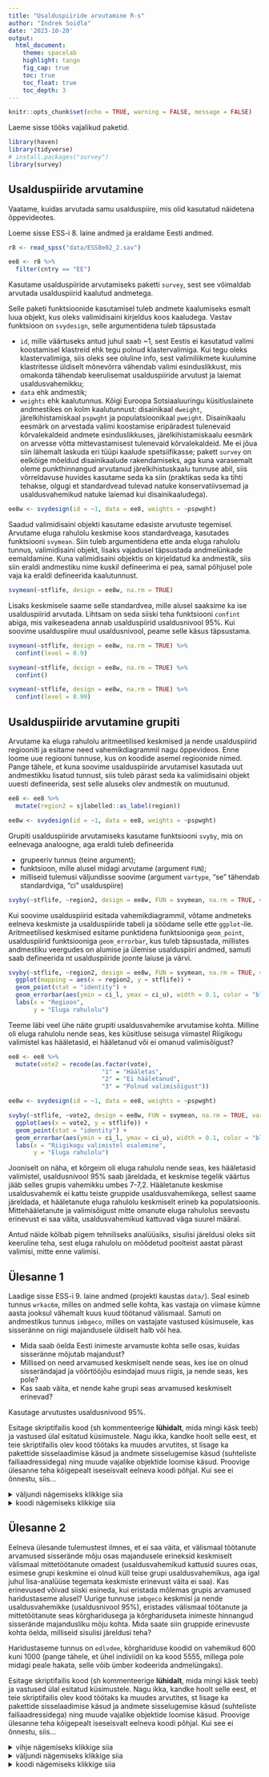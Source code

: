 ```yaml
---
title: "Usalduspiiride arvutamine R-s"
author: "Indrek Soidla"
date: '2023-10-20'
output: 
  html_document:
    theme: spacelab
    highlight: tango
    fig_cap: true
    toc: true
    toc_float: true
    toc_depth: 3
---
```


```r
knitr::opts_chunk$set(echo = TRUE, warning = FALSE, message = FALSE)
```

Laeme sisse tööks vajalikud paketid.

```r
library(haven)
library(tidyverse)
# install.packages("survey")
library(survey)
```

## Usalduspiiride arvutamine

Vaatame, kuidas arvutada samu usalduspiire, mis olid kasutatud näidetena õppevideotes.

Loeme sisse ESS-i 8. laine andmed ja eraldame Eesti andmed.

```r
r8 <- read_spss("data/ESS8e02_2.sav")

ee8 <- r8 %>% 
  filter(cntry == "EE")
```

Kasutame usalduspiiride arvutamiseks paketti `survey`, sest see võimaldab arvutada usalduspiirid kaalutud andmetega.

Selle paketi funktsioonide kasutamisel tuleb andmete kaalumiseks esmalt luua objekt, kus oleks valimidisaini kirjeldus koos kaaludega. Vastav funktsioon on `svydesign`, selle argumentidena tuleb täpsustada 

- `id`, mille väärtuseks antud juhul saab ~1, sest Eestis ei kasutatud valimi koostamisel klastreid ehk tegu polnud klastervalimiga. Kui tegu oleks klastervalimiga, siis oleks see oluline info, sest valimiliikmete kuulumine klastritesse üldiselt mõnevõrra vähendab valimi esinduslikkust, mis omakorda tähendab keerulisemat usalduspiiride arvutust ja laiemat usaldusvahemikku;
- `data` ehk andmestik;
- `weights` ehk kaalutunnus. Kõigi Euroopa Sotsiaaluuringu küsitluslainete andmestikes on kolm kaalutunnust: disainikaal `dweight`, järelkihistamiskaal `pspwght` ja populatsioonikaal `pweight`. Disainikaalu eesmärk on arvestada valimi koostamise eripäradest tulenevaid kõrvalekaldeid andmete esinduslikkuses, järelkihistamiskaalu eesmärk on arvesse võtta mittevastamisest tulenevaid kõrvalekaldeid. Me ei jõua siin lähemalt laskuda eri tüüpi kaalude spetsiifikasse; pakett `survey` on eelkõige mõeldud disainikaalude rakendamiseks, aga kuna varasemalt oleme punkthinnangud arvutanud järelkihistuskaalu tunnuse abil, siis võrreldavuse huvides kasutame seda ka siin (praktikas seda ka tihti tehakse, olgugi et standardvead tulevad natuke konservatiivsemad ja usaldusvahemikud natuke laiemad kui disainikaaludega).

```r
ee8w <- svydesign(id = ~1, data = ee8, weights = ~pspwght)
```

Saadud valimidisaini objekti kasutame edasiste arvutuste tegemisel. Arvutame eluga rahulolu keskmise koos standardveaga, kasutades funktsiooni `svymean`. Siin tuleb argumentidena ette anda eluga rahulolu tunnus, valimidisaini objekt, lisaks vajadusel täpsustada andmelünkade eemaldamine. Kuna valimidisaini objektis on kirjeldatud ka andmestik, siis siin eraldi andmestiku nime kuskil defineerima ei pea, samal põhjusel pole vaja ka eraldi defineerida kaalutunnust.

```r
svymean(~stflife, design = ee8w, na.rm = TRUE)
```

Lisaks keskmisele saame selle standardvea, mille alusel saaksime ka ise usalduspiirid arvutada. Lihtsam on seda siiski teha funktsiooni `confint` abiga, mis vaikeseadena annab usalduspiirid usaldusnivool 95%. Kui soovime usalduspiire muul usaldusnivool, peame selle käsus täpsustama.

```r
svymean(~stflife, design = ee8w, na.rm = TRUE) %>% 
  confint(level = 0.9)

svymean(~stflife, design = ee8w, na.rm = TRUE) %>% 
  confint()

svymean(~stflife, design = ee8w, na.rm = TRUE) %>% 
  confint(level = 0.99)
```

## Usalduspiiride arvutamine grupiti 

Arvutame ka eluga rahulolu aritmeetilised keskmised ja nende usalduspiirid regiooniti ja esitame need vahemikdiagrammil nagu õppevideos. Enne loome uue regiooni tunnuse, kus on koodide asemel regioonide nimed. Pange tähele, et kuna soovime usalduspiiride arvutamisel kasutada uut andmestikku lisatud tunnust, siis tuleb pärast seda ka valimidisaini objekt uuesti defineerida, sest selle aluseks olev andmestik on muutunud.

```r
ee8 <- ee8 %>% 
  mutate(region2 = sjlabelled::as_label(region))

ee8w <- svydesign(id = ~1, data = ee8, weights = ~pspwght)
```

Grupiti usalduspiiride arvutamiseks kasutame funktsiooni `svyby`, mis on eelnevaga analoogne, aga eraldi tuleb defineerida 

- grupeeriv tunnus (teine argument); 
- funktsioon, mille alusel midagi arvutame (argument `FUN`);
- milliseid tulemusi väljundisse soovime (argument `vartype`, "se" tähendab standardviga, "ci" usalduspiire)

```r
svyby(~stflife, ~region2, design = ee8w, FUN = svymean, na.rm = TRUE, vartype = c("se", "ci"))
```

Kui soovime usalduspiirid esitada vahemikdiagrammil, võtame andmeteks eelneva keskmiste ja usalduspiiride tabeli ja söödame selle ette `ggplot`-ile. Aritmeetilised keskmised esitame punktidena funktsiooniga `geom_point`, usalduspiirid funktsiooniga `geom_errorbar`, kus tuleb täpsustada, millistes andmestiku veergudes on alumise ja ülemise usalduspiiri andmed, samuti saab defineerida nt usalduspiiride joonte laiuse ja värvi.

```r
svyby(~stflife, ~region2, design = ee8w, FUN = svymean, na.rm = TRUE, vartype = c("se", "ci")) %>% 
  ggplot(mapping = aes(x = region2, y = stflife)) +
  geom_point(stat = "identity") +
  geom_errorbar(aes(ymin = ci_l, ymax = ci_u), width = 0.1, color = "black") +
  labs(x = "Regioon",
       y = "Eluga rahulolu")
```

Teeme läbi veel ühe näite grupiti usaldusvahemike arvutamise kohta. Milline oli eluga rahulolu nende seas, kes küsitluse seisuga viimastel Riigikogu valimistel kas hääletasid, ei hääletanud või ei omanud valimisõigust? 

```r
ee8 <- ee8 %>% 
  mutate(vote2 = recode(as.factor(vote),
                          "1" = "Hääletas",
                          "2" = "Ei hääletanud",
                          "3" = "Polnud valimisõigust"))

ee8w <- svydesign(id = ~1, data = ee8, weights = ~pspwght)
```

```r
svyby(~stflife, ~vote2, design = ee8w, FUN = svymean, na.rm = TRUE, vartype = c("se", "ci")) %>% 
  ggplot(aes(x = vote2, y = stflife)) +
  geom_point(stat = "identity") +
  geom_errorbar(aes(ymin = ci_l, ymax = ci_u), width = 0.1, color = "black") +
  labs(x = "Riigikogu valimistel osalemine",
       y = "Eluga rahulolu")
```

Jooniselt on näha, et kõrgeim oli eluga rahulolu nende seas, kes hääletasid valimistel, usaldusnivool 95% saab järeldada, et keskmise tegelik väärtus jääb selles grupis vahemikku umbes 7-7,2. Hääletanute keskmise usaldusvahemik ei kattu teiste gruppide usaldusvahemikega, sellest saame järeldada, et hääletanute eluga rahulolu keskmiselt erineb ka populatsioonis. Mittehääletanute ja valimisõigust mitte omanute eluga rahulolus seevastu erinevust ei saa väita, usaldusvahemikud kattuvad väga suurel määral. 

Antud näide kõlbab pigem tehniliseks analüüsiks, sisulisi järeldusi oleks siit keeruline teha, sest eluga rahulolu on mõõdetud poolteist aastat pärast valimisi, mitte enne valimisi.

## Ülesanne 1

Laadige sisse ESS-i 9. laine andmed (projekti kaustas `data/`). Seal esineb tunnus `wrkac6m`, milles on andmed selle kohta, kas vastaja on viimase kümne aasta jooksul vähemalt kuus kuud töötanud välismaal. Samuti on andmestikus tunnus `imbgeco`, milles on vastajate vastused küsimusele, kas sisseränne on riigi majandusele üldiselt halb või hea. 

- Mida saab öelda Eesti inimeste arvamuste kohta selle osas, kuidas sisseränne mõjutab majandust? 
- Millised on need arvamused keskmiselt nende seas, kes ise on olnud sisserändajad ja võõrtööjõu esindajad muus riigis, ja nende seas, kes pole? 
- Kas saab väita, et nende kahe grupi seas arvamused keskmiselt erinevad?

Kasutage arvutustes usaldusnivood 95%.

Esitage skriptifailis kood (sh kommenteerige **lühidalt**, mida mingi käsk teeb) ja vastused ülal esitatud küsimustele. Nagu ikka, kandke hoolt selle eest, et teie skriptifailis olev kood töötaks ka muudes arvutites, st lisage ka pakettide sisselaadimise käsud ja andmete sisselugemise käsud (suhteliste failiaadressidega) ning muude vajalike objektide loomise käsud. Proovige ülesanne teha kõigepealt iseseisvalt eelneva koodi põhjal. Kui see ei õnnestu, siis…

<details>
  <summary>väljundi nägemiseks klikkige siia</summary>
```r
r9 <- read_spss("data/ess9.sav")

ee9 <- r9 %>% 
  filter(cntry == "EE")

ee9 <- ee9 %>% 
  mutate(wrkac6m2 = recode(as.factor(wrkac6m),
                           "1" = "On töötanud",
                           "2" = "Ei ole töötanud"))

ee9w <- svydesign(id = ~1, strata = ~stratum, data = ee9, weights = ~pspwght)

svymean(~imbgeco, design = ee9w, na.rm = TRUE)

svymean(~imbgeco, design = ee9w, na.rm = TRUE) %>% 
  confint()
```

```r
svyby(~imbgeco, ~wrkac6m2, design = ee9w, FUN = svymean, na.rm = TRUE, vartype = c("se", "ci")) %>% 
  ggplot(aes(x = wrkac6m2, y = imbgeco)) +
  geom_point(stat = "identity") +
  geom_errorbar(aes(ymin = ci_l, ymax = ci_u), width = 0.1, color = "black") +
  labs(x = "Viimase 10 aasta jooksul >6 kuud välismaal töötamine",
       y = "Hinnang sisserände mõjule majandusele, keskmine skaalal 0-10")
```
</details> 

<details>
  <summary>koodi nägemiseks klikkige siia</summary>
```r
r9 <- read_spss("data/ess9.sav")

ee9 <- r9 %>% 
  filter(cntry == "EE")

ee9 <- ee9 %>% 
  mutate(wrkac6m2 = recode(as.factor(wrkac6m),
                           "1" = "On töötanud",
                           "2" = "Ei ole töötanud"))
```

Alates Euroopa Sotsiaaluuringu 9. lainest on andmestikes ka valimi võtmist kirjeldavad tunnused, sh kihi tunnus `stratum` - kui mingis riigis kasutati valimi võtmisel kihtvalikut, on selles tunnuses eristatud kihid, st iga vastaja kohta on kirjas, millisesse valikukihti ta kuulus. Eestis kasutati kihtvalimit (populatsioon kihistati soo ja regiooni tunnuste alusel), seetõttu oleks täpne käsus `svydesign` kirja panna ka valimikihtide argument `strata = ~stratum`. Antud juhul see küll usalduspiiride väärtusi eriti ei muuda.

```r
ee9w <- svydesign(id = ~1, strata = ~stratum, data = ee9, weights = ~pspwght)

svymean(~imbgeco, design = ee9w, na.rm = TRUE)

svymean(~imbgeco, design = ee9w, na.rm = TRUE) %>% 
  confint()

svyby(~imbgeco, ~wrkac6m2, design = ee9w, FUN = svymean, na.rm = TRUE, vartype = c("se", "ci")) %>% 
  ggplot(aes(x = wrkac6m2, y = imbgeco)) +
  geom_point(stat = "identity") +
  geom_errorbar(aes(ymin = ci_l, ymax = ci_u), width = 0.1, color = "black") +
  labs(x = "Viimase 10 aasta jooksul >6 kuud välismaal töötamine",
       y = "Hinnang sisserände mõjule majandusele, keskmine skaalal 0-10")
```
</details> 


## Ülesanne 2

Eelneva ülesande tulemustest ilmnes, et ei saa väita, et välismaal töötanute arvamused sisserände mõju osas majandusele erineksid keskmiselt välismaal mittetöötanute omadest (usaldusvahemikud kattusid suures osas, esimese grupi keskmine ei olnud küll teise grupi usaldusvahemikus, aga igal juhul lisa-analüüse tegemata keskmiste erinevust väita ei saa). Kas erinevused võivad siiski esineda, kui eristada mõlemas grupis arvamused haridustaseme alusel? Uurige tunnuse `imbgeco` keskmisi ja nende usaldusvahemikke (usaldusnivool 95%), eristades välismaal töötanute ja mittetöötanute seas kõrgharidusega ja kõrghariduseta inimeste hinnangud sisserände majandusliku mõju kohta. Mida saate siin gruppide erinevuste kohta öelda, milliseid sisulisi järeldusi teha?

Haridustaseme tunnus on `edlvdee`, kõrghariduse koodid on vahemikud 600 kuni 1000 (pange tähele, et ühel indiviidil on ka kood 5555, millega pole midagi peale hakata, selle võib ümber kodeerida andmelüngaks).

Esitage skriptifailis kood (sh kommenteerige **lühidalt**, mida mingi käsk teeb) ja vastused ülal esitatud küsimustele. Nagu ikka, kandke hoolt selle eest, et teie skriptifailis olev kood töötaks ka muudes arvutites, st lisage ka pakettide sisselaadimise käsud ja andmete sisselugemise käsud (suhteliste failiaadressidega) ning muude vajalike objektide loomise käsud. Proovige ülesanne teha kõigepealt iseseisvalt eelneva koodi põhjal. Kui see ei õnnestu, siis…

<details>
  <summary>vihje nägemiseks klikkige siia</summary>
Sisulisest poolest ei erine käesolev ülesanne eriti eelnevast, põhiline erinevus on tehniline. Enne usalduspiiride arvutamist on tarvis luua tunnuste `wrkac6m` ja `edlvdee` põhjal uus tunnus, kus oleks neli kategooriat. Ilmselt on kõige lihtsam teha seda funktsioonidega `case_when` ja `mutate`, varasemast saate nende kasutamise meelde tuletada.

Ilmselt tulevad uue tunnuse kategooriate nimetused küllaltki pikad, seetõttu võib joonise puhul olla mõttekas vahetada funktsiooniga `coord_flip` teljed. Kategooriate nimetused võivad ka siis liiga pikad olla, sel juhul saab kategooria nimetuse esitada mitmel real, kasutades nimetuses reavahetuse kohas *newline* sümbolit `/n`.
</details>

<details>
  <summary>väljundi nägemiseks klikkige siia</summary>
```r
ee9 <- ee9 %>% 
  mutate(har_emigr = case_when(wrkac6m == 1 & edlvdee > 600 & edlvdee < 1000 ~ "On välismaal töötanud,\nkõrgharidusega",
                               wrkac6m == 1 & edlvdee < 600 ~ "On välismaal töötanud,\nilma kõrghariduseta",
                               wrkac6m == 2 & edlvdee > 600 & edlvdee < 1000 ~ "Pole välismaal töötanud,\nkõrgharidusega",
                               wrkac6m == 2 & edlvdee < 600 ~ "Pole välismaal töötanud,\nilma kõrghariduseta"))

ee9w <- svydesign(id = ~1, strata = ~stratum, data = ee9, weights = ~pspwght)
```

```r
svyby(~imbgeco, ~har_emigr, design = ee9w, FUN = svymean, na.rm = TRUE, vartype = c("se", "ci")) %>% 
  ggplot(aes(x = har_emigr, y = imbgeco)) +
  geom_point(stat = "identity") +
  geom_errorbar(aes(ymin = ci_l, ymax = ci_u), width = 0.1, color = "black") +
  labs(x = "Viimase 10 aasta jooksul >6 kuud välismaal töötamine, haridustase",
       y = "Hinnang sisserände mõjule majandusele, keskmine skaalal 0-10") +
  coord_flip()
```
</details>

<details>
  <summary>koodi nägemiseks klikkige siia</summary>
```r
ee9 <- ee9 %>% 
  mutate(har_emigr = case_when(wrkac6m == 1 & edlvdee > 600 & edlvdee < 1000 ~ "On välismaal töötanud,\nkõrgharidusega",
                               wrkac6m == 1 & edlvdee < 600 ~ "On välismaal töötanud,\nilma kõrghariduseta",
                               wrkac6m == 2 & edlvdee > 600 & edlvdee < 1000 ~ "Pole välismaal töötanud,\nkõrgharidusega",
                               wrkac6m == 2 & edlvdee < 600 ~ "Pole välismaal töötanud,\nilma kõrghariduseta"))

ee9w <- svydesign(id = ~1, strata = ~stratum, data = ee9, weights = ~pspwght)

svyby(~imbgeco, ~har_emigr, design = ee9w, FUN = svymean, na.rm = TRUE, vartype = c("se", "ci")) %>% 
  ggplot(aes(x = har_emigr, y = imbgeco)) +
  geom_point(stat = "identity") +
  geom_errorbar(aes(ymin = ci_l, ymax = ci_u), width = 0.1, color = "black") +
  labs(x = "Viimase 10 aasta jooksul >6 kuud välismaal töötamine, haridustase",
       y = "Hinnang sisserände mõjule majandusele, keskmine skaalal 0-10") +
  coord_flip()
```
</details> 
